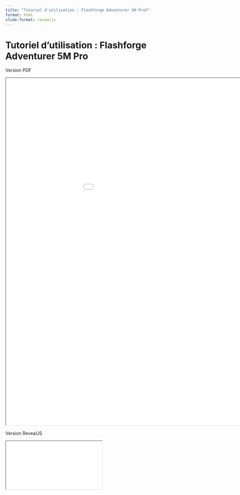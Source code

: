 ```yaml
---
title: "Tutoriel d'utilisation : Flashforge Adventurer 5M ProF"
format: html
slide-format: revealjs
---
```

# Tutoriel d'utilisation : Flashforge Adventurer 5M Pro

Version PDF 

<iframe src="../../pdf/TutoFA5MP.pdf" width="1080" height="1080"></iframe>

Version RevealJS 

<div>

```{=html}
<iframe class="slide-deck" src="tutorial7.qmd"></iframe>
```

</div>